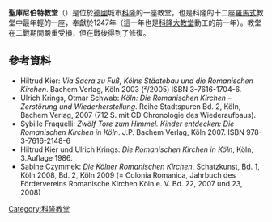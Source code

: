 '''聖庫尼伯特教堂'''（{{lang-de|St. Kunibert}}）是位於[[德國|德國]]城市[[科隆|科隆]]的一座教堂，也是科隆的十二座[[羅馬式建築|羅馬式]]教堂中最年輕的一座，奉獻於1247年（這一年也是[[科隆大教堂|科隆大教堂]]動工的前一年）。教堂在二戰期間嚴重受損，但在戰後得到了修復。

== 參考資料 ==	
* Hiltrud Kier: ''Via Sacra zu Fuß, Kölns Städtebau und die Romanischen Kirchen''. Bachem Verlag, Köln 2003 (²/2005) ISBN 3-7616-1704-6.
* Ulrich Krings, Otmar Schwab: ''Köln: Die Romanischen Kirchen – Zerstörung und Wiederherstellung''. Reihe Stadtspuren Bd. 2, Köln, Bachem Verlag, 2007 (712 S. mit CD Chronologie des Wiederaufbaus).
* Sybille Fraquelli: ''Zwölf Tore zum Himmel. Kinder entdecken: Die Romanischen Kirchen in Köln''. J.P. Bachem Verlag, Köln 2007. ISBN 978-3-7616-2148-6
* Hiltrud Kier und Ulrich Krings: ''Die Romanischen Kirchen in Köln'', Köln, 3.Auflage 1986.
* Sabine Czymmek: ''Die Kölner Romanischen Kirchen'', Schatzkunst, Bd. 1, Köln 2008, Bd. 2, Köln 2009 (= Colonia Romanica, Jahrbuch des Fördervereins Romanische Kirchen Köln e. V. Bd. 22, 2007 und 23, 2008)

[[Category:科隆教堂|Category:科隆教堂]]